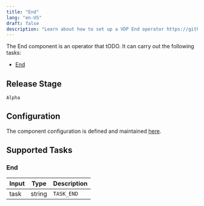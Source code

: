 ```yaml
---
title: "End"
lang: "en-US"
draft: false
description: "Learn about how to set up a VDP End operator https://github.com/instill-ai/instill-core"
---
```


The End component is an operator that tODO.
It can carry out the following tasks:

- [End](#end)

## Release Stage

`Alpha`

## Configuration

The component configuration is defined and maintained [here](https://github.com/instill-ai/component/blob/main/pkg/operator/end/v0/config/definitions.json).

## Supported Tasks

### End

| Input | Type | Description |
| :--- | --- | --- |
| task | string | `TASK_END` |
